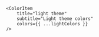 
<Meta title="Tokens/Colors" />

<ColorPalette>
    <ColorItem
        title="dark theme"
        subtitle="Dark theme colors"
        colors={{ ...darkColors }}
    />

    <ColorItem
        title="light theme"
        subtitle="Light theme colors"
        colors={{ ...lightColors }}
    />

</ColorPalette>
